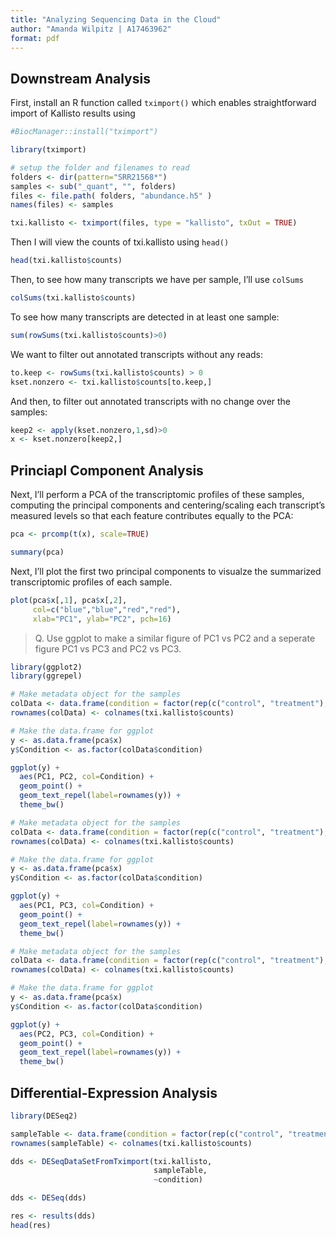 ```yaml
---
title: "Analyzing Sequencing Data in the Cloud"
author: "Amanda Wilpitz | A17463962"
format: pdf
---
```


## Downstream Analysis

First, install an R function called `tximport()` which enables straightforward import of Kallisto results using

```r
#BiocManager::install("tximport")
```

```r
library(tximport)

# setup the folder and filenames to read
folders <- dir(pattern="SRR21568*")
samples <- sub("_quant", "", folders)
files <- file.path( folders, "abundance.h5" )
names(files) <- samples

txi.kallisto <- tximport(files, type = "kallisto", txOut = TRUE)
```

Then I will view the counts of txi.kallisto using `head()`

```r
head(txi.kallisto$counts)
```
Then, to see how many transcripts we have per sample, I'll use `colSums`

```r
colSums(txi.kallisto$counts)
```

To see how many transcripts are detected in at least one sample:

```r
sum(rowSums(txi.kallisto$counts)>0)
```

We want to filter out annotated transcripts without any reads:

```r
to.keep <- rowSums(txi.kallisto$counts) > 0
kset.nonzero <- txi.kallisto$counts[to.keep,]
```

And then, to filter out annotated transcripts with no change over the samples:

```r
keep2 <- apply(kset.nonzero,1,sd)>0
x <- kset.nonzero[keep2,]
```

## Princiapl Component Analysis

Next, I'll perform a PCA of the transcriptomic profiles of these samples, computing the principal components and centering/scaling each transcript's measured levels so that each feature contributes equally to the PCA:

```r
pca <- prcomp(t(x), scale=TRUE)

summary(pca)
```

Next, I'll plot the first two principal components to visualze the summarized transcriptomic profiles of each sample.

```r
plot(pca$x[,1], pca$x[,2],
     col=c("blue","blue","red","red"),
     xlab="PC1", ylab="PC2", pch=16)
```

> Q. Use ggplot to make a similar figure of PC1 vs PC2 and a seperate figure PC1 vs PC3 and PC2 vs PC3.

```r
library(ggplot2)
library(ggrepel)

# Make metadata object for the samples
colData <- data.frame(condition = factor(rep(c("control", "treatment"), each = 2)))
rownames(colData) <- colnames(txi.kallisto$counts)

# Make the data.frame for ggplot 
y <- as.data.frame(pca$x)
y$Condition <- as.factor(colData$condition)

ggplot(y) +
  aes(PC1, PC2, col=Condition) +
  geom_point() +
  geom_text_repel(label=rownames(y)) +
  theme_bw()
```

```r
# Make metadata object for the samples
colData <- data.frame(condition = factor(rep(c("control", "treatment"), each = 2)))
rownames(colData) <- colnames(txi.kallisto$counts)

# Make the data.frame for ggplot 
y <- as.data.frame(pca$x)
y$Condition <- as.factor(colData$condition)

ggplot(y) +
  aes(PC1, PC3, col=Condition) +
  geom_point() +
  geom_text_repel(label=rownames(y)) +
  theme_bw()
```

```r
# Make metadata object for the samples
colData <- data.frame(condition = factor(rep(c("control", "treatment"), each = 2)))
rownames(colData) <- colnames(txi.kallisto$counts)

# Make the data.frame for ggplot 
y <- as.data.frame(pca$x)
y$Condition <- as.factor(colData$condition)

ggplot(y) +
  aes(PC2, PC3, col=Condition) +
  geom_point() +
  geom_text_repel(label=rownames(y)) +
  theme_bw()
```


## Differential-Expression Analysis

```r
library(DESeq2)
```
```r
sampleTable <- data.frame(condition = factor(rep(c("control", "treatment"), each = 2)))
rownames(sampleTable) <- colnames(txi.kallisto$counts)
```

```r
dds <- DESeqDataSetFromTximport(txi.kallisto,
                                sampleTable, 
                                ~condition)
```

```r
dds <- DESeq(dds)
```

```r
res <- results(dds)
head(res)
```


